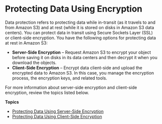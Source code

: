 # Protecting Data Using Encryption<a name="UsingEncryption"></a>

Data protection refers to protecting data while in\-transit \(as it travels to and from Amazon S3\) and at rest \(while it is stored on disks in Amazon S3 data centers\)\. You can protect data in transit using Secure Sockets Layer \(SSL\) or client\-side encryption\. You have the following options for protecting data at rest in Amazon S3:
+ **Server\-Side Encryption** – Request Amazon S3 to encrypt your object before saving it on disks in its data centers and then decrypt it when you download the objects\. 
+ **Client\-Side Encryption** – Encrypt data client\-side and upload the encrypted data to Amazon S3\. In this case, you manage the encryption process, the encryption keys, and related tools\.

For more information about server\-side encryption and client\-side encryption, review the topics listed below\.

**Topics**
+ [Protecting Data Using Server\-Side Encryption](serv-side-encryption.mdx)
+ [Protecting Data Using Client\-Side Encryption](UsingClientSideEncryption.mdx)
